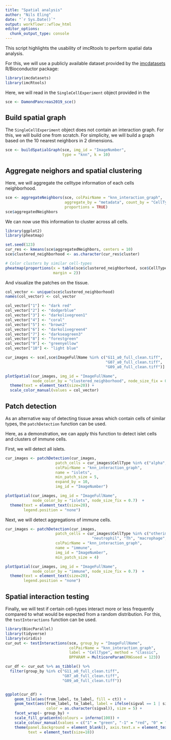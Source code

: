 ```yaml
---
title: "Spatial analysis"
author: "Nils Eling"
date: "`r Sys.Date()`"
output: workflowr::wflow_html
editor_options:
  chunk_output_type: console
---
```


This script highlights the usability of imcRtools to perform spatial data
analysis.

For this, we will use a publicly available dataset provided by the 
[imcdatasets](https://bioconductor.org/packages/release/data/experiment/html/imcdatasets.html) 
R/Bioconductor package:

```r
library(imcdatasets)
library(imcRtools)
```

Here, we will read in the `SingleCellExperiment` object provided in the 

```r
sce <- DamondPancreas2019_sce()
```

## Build spatial graph

The `SingleCellExperiment` object does not contain an interaction graph.
For this, we will build one from scratch.
For simplicity, we will build a graph based on the 10 nearest neighbors in 
2 dimensions.

```r
sce <- buildSpatialGraph(sce, img_id = "ImageNumber", 
                         type = "knn", k = 10)
```

## Aggregate neighors and spatial clustering

Here, we will aggregate the celltype information of each cells neighborhood.

```r
sce <- aggregateNeighbors(sce, colPairName = "knn_interaction_graph",
                          aggregate_by = "metadata", count_by = "CellType",
                          proportions = TRUE)
sce$aggregatedNeighbors
```

We can now use this information to cluster across all cells. 

```r
library(ggplot2)
library(pheatmap)

set.seed(123)
cur_res <- kmeans(sce$aggregatedNeighbors, centers = 10)
sce$clustered_neighborhood <- as.character(cur_res$cluster)

# Color clusters by similar cell-types
pheatmap(proportions(x = table(sce$clustered_neighborhood, sce$CellType), 
                     margin = 2))
```

And visualize the patches on the tissue.

```r
col_vector <- unique(sce$clustered_neighborhood)
names(col_vector) <- col_vector

col_vector["1"] <- "dark red"
col_vector["2"] <- "dodgerblue"
col_vector["3"] <- "darkolivegreen1"
col_vector["4"] <- "coral"
col_vector["5"] <- "brown2"
col_vector["6"] <- "darkolivegreen4"
col_vector["7"] <- "darkseagreen3"
col_vector["8"] <- "forestgreen"
col_vector["9"] <- "greenyellow"
col_vector["10"] <- "light blue"

cur_images <- sce[,sce$ImageFullName %in% c("G11_a0_full_clean.tiff",
                                            "G07_a0_full_clean.tiff",
                                            "G09_a0_full_clean.tiff")]

plotSpatial(cur_images, img_id = "ImageFullName", 
            node_color_by = "clustered_neighborhood", node_size_fix = 0.7)  +
  theme(text = element_text(size=20)) + 
  scale_color_manual(values = col_vector)
```

## Patch detection

As an alternative way of detecting tissue areas which contain cells of similar
types, the `patchDetection` function can be used.

Here, as a demonstration, we can apply this function to detect islet cells and
clusters of immune cells. 

First, we will detect all islets.

```r
cur_images <- patchDetection(cur_images, 
                      patch_cells = cur_images$CellType %in% c("alpha", "beta", "gamma", "delta"), 
                      colPairName = "knn_interaction_graph", 
                      name = "islets", 
                      min_patch_size = 5,
                      expand_by = 10,
                      img_id = "ImageNumber")

plotSpatial(cur_images, img_id = "ImageFullName", 
            node_color_by = "islets", node_size_fix = 0.7)  +
  theme(text = element_text(size=20),
        legend.position = "none") 
```

Next, we will detect aggregations of immune cells.

```r
cur_images <- patchDetection(cur_images, 
                      patch_cells = cur_images$CellType %in% c("otherimmune", "Tc", 
                                      "neutrophil", "Th", "macrophage", "naiveTc", "B"), 
                      colPairName = "knn_interaction_graph", 
                      name = "immune",
                      img_id = "ImageNumber",
                      min_patch_size = 4)

plotSpatial(cur_images, img_id = "ImageFullName", 
            node_color_by = "immune", node_size_fix = 0.7)  +
  theme(text = element_text(size=20),
        legend.position = "none")
```

## Spatial interaction testing

Finally, we will test if certain cell-types interact more or less frequently 
compared to what would be expected from a random distribution. For this, the 
`testInteractions` function can be used.

```r
library(BiocParallel)
library(tidyverse)
library(viridis)
cur_out <- testInteractions(sce, group_by = "ImageFullName",
                            colPairName = "knn_interaction_graph", 
                            label = "CellType", method = "classic", 
                            BPPARAM = MulticoreParam(RNGseed = 123))

cur_df <- cur_out %>% as_tibble() %>%
  filter(group_by %in% c("G11_a0_full_clean.tiff",
                         "G07_a0_full_clean.tiff",
                         "G09_a0_full_clean.tiff"))


ggplot(cur_df) +
    geom_tile(aes(from_label, to_label, fill = ct)) +
    geom_text(aes(from_label, to_label, label = ifelse(sigval == 1 | sigval == -1, "*", ""), 
                  color = as.character(sigval)), size = 5) +
    facet_wrap(~ group_by) + 
    scale_fill_gradientn(colours = inferno(100)) +
    scale_colour_manual(values = c("1" = "green", "-1" = "red", "0" = "black"))  +
    theme(panel.background = element_blank(), axis.text.x = element_text(angle = 45, hjust = 1),
          text = element_text(size=18))
```
